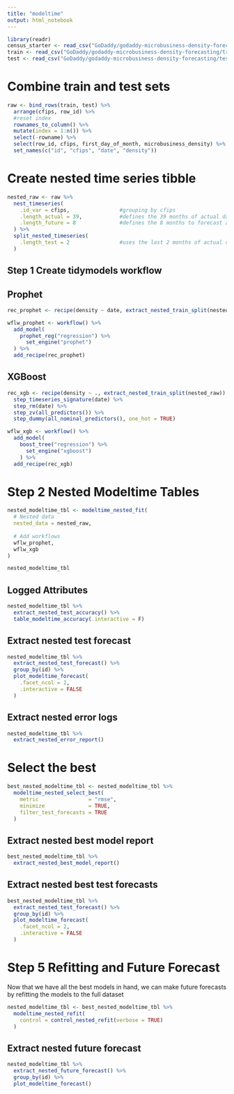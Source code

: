 ```yaml
---
title: "modeltime"
output: html_notebook
---
```


```r
library(readr)
census_starter <- read_csv("GoDaddy/godaddy-microbusiness-density-forecasting/census_starter.csv")
train <- read_csv("GoDaddy/godaddy-microbusiness-density-forecasting/train.csv")
test <- read_csv("GoDaddy/godaddy-microbusiness-density-forecasting/test.csv")
```


# Combine train and test sets
```r
raw <- bind_rows(train, test) %>%
  arrange(cfips, row_id) %>%
  #reset index
  rownames_to_column() %>%
  mutate(index = 1:n()) %>%
  select(-rowname) %>%
  select(row_id, cfips, first_day_of_month, microbusiness_density) %>%
  set_names(c("id", "cfips", "date", "density"))
```

# Create nested time series tibble
```r
nested_raw <- raw %>%
  nest_timeseries(
    .id_var = cfips,                #grouping by cfips
    .length_actual = 39,            #defines the 39 months of actual data
    .length_future = 8              #defines the 8 months to forecast after
  ) %>%
  split_nested_timeseries(
    .length_test = 2                #uses the last 2 months of actual data to test
  )
```

## Step 1 Create tidymodels workflow

## Prophet
```r
rec_prophet <- recipe(density ~ date, extract_nested_train_split(nested_raw))

wflw_prophet <- workflow() %>%
  add_model(
    prophet_reg("regression") %>%
      set_engine("prophet")
  ) %>%
  add_recipe(rec_prophet)
```

## XGBoost
```r
rec_xgb <- recipe(density ~ ., extract_nested_train_split(nested_raw)) %>%
  step_timeseries_signature(date) %>%
  step_rm(date) %>%
  step_zv(all_predictors()) %>%
  step_dummy(all_nominal_predictors(), one_hot = TRUE)

wflw_xgb <- workflow() %>%
  add_model(
    boost_tree("regression") %>%
      set_engine("xgboost")
    ) %>%
  add_recipe(rec_xgb)
```


# Step 2 Nested Modeltime Tables

```r
nested_modeltime_tbl <- modeltime_nested_fit(
  # Nested data
  nested_data = nested_raw,
  
  # Add workflows
  wflw_prophet,
  wflw_xgb
)

nested_modeltime_tbl
```

## Logged Attributes
```r
nested_modeltime_tbl %>%
  extract_nested_test_accuracy() %>%
  table_modeltime_accuracy(.interactive = F)
```

## Extract nested test forecast
```r
nested_modeltime_tbl %>%
  extract_nested_test_forecast() %>%
  group_by(id) %>%
  plot_modeltime_forecast(
    .facet_ncol = 2,
    .interactive = FALSE
  )
```

## Extract nested error logs
```r
nested_modeltime_tbl %>%
  extract_nested_error_report()
```

# Select the best
```r
best_nested_modeltime_tbl <- nested_modeltime_tbl %>%
  modeltime_nested_select_best(
    metric                = "rmse",
    minimize              = TRUE,
    filter_test_forecasts = TRUE
  )
```

## Extract nested best model report
```r
best_nested_modeltime_tbl %>%
  extract_nested_best_model_report()
```

## Extract nested best test forecasts
```r
best_nested_modeltime_tbl %>%
  extract_nested_test_forecast() %>%
  group_by(id) %>%
  plot_modeltime_forecast(
    .facet_ncol = 2,
    .interactive = FALSE
  )
```

# Step 5 Refitting and Future Forecast
Now that we have all the best models in hand, we can make future forecasts by refitting the models to the full dataset

```r
nested_modeltime_tbl <- best_nested_modeltime_tbl %>%
  modeltime_nested_refit(
    control = control_nested_refit(verbose = TRUE)
  )
```

## Extract nested future forecast
```r
nested_modeltime_tbl %>%
  extract_nested_future_forecast() %>%
  group_by(id) %>%
  plot_modeltime_forecast()
```

